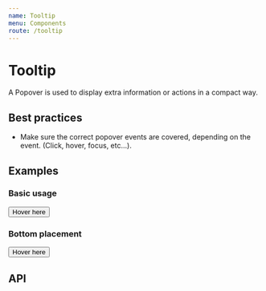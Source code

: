 ```yaml
---
name: Tooltip
menu: Components
route: /tooltip
---
```



# Tooltip

A Popover is used to display extra information or actions in a compact way.

## Best practices

- Make sure the correct popover events are covered, depending on the event. (Click, hover, focus, etc...).

## Examples

### Basic usage

<Playground>
  <Tooltip content="More info here">
    <Button>Hover here</Button>
  </Tooltip>
</Playground>

### Bottom placement

<Playground>
  <Tooltip placement="bottom" content="This is placed on the bottom">
    <Button>Hover here</Button>
  </Tooltip>
</Playground>

## API

<Props of={Tooltip} />
